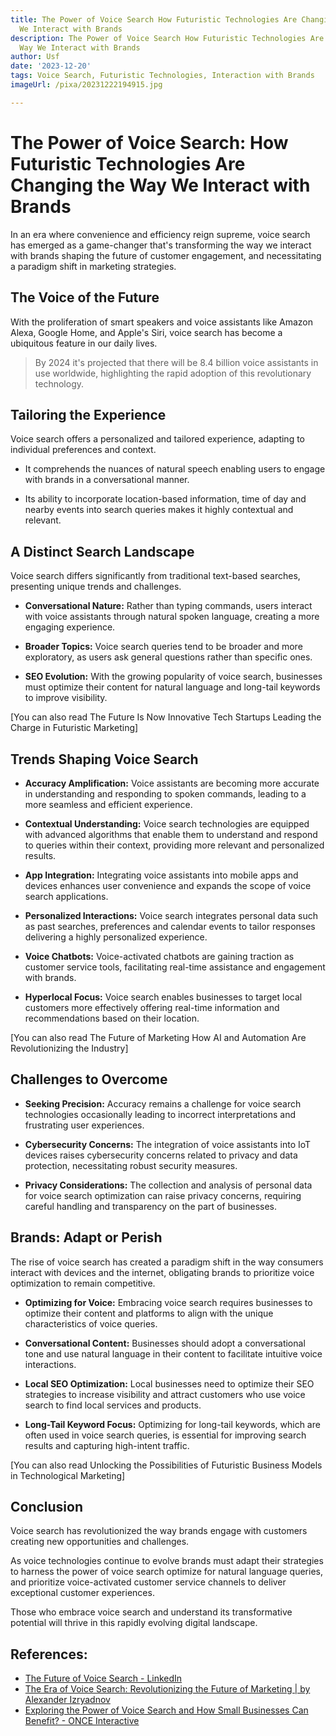 ```yaml
---
title: The Power of Voice Search How Futuristic Technologies Are Changing the Way
  We Interact with Brands
description: The Power of Voice Search How Futuristic Technologies Are Changing the
  Way We Interact with Brands
author: Usf
date: '2023-12-20'
tags: Voice Search, Futuristic Technologies, Interaction with Brands
imageUrl: /pixa/20231222194915.jpg

---
```

# The Power of Voice Search: How Futuristic Technologies Are  Changing the Way We Interact with Brands

In an era where convenience and efficiency reign supreme, voice search  has emerged as a game-changer that's transforming the way we interact  with brands shaping the future of customer engagement, and necessitating a  paradigm  shift in marketing strategies.

## The Voice of the  Future

With  the proliferation  of smart speakers and voice assistants like Amazon Alexa,  Google Home, and Apple's Siri, voice search has  become a ubiquitous feature in our daily lives.

> By 2024 it's  projected that there will be 8.4 billion voice assistants in use worldwide, highlighting  the rapid adoption of this revolutionary technology.

##  Tailoring the Experience

Voice search offers a personalized and tailored experience, adapting to  individual  preferences  and context.

* It comprehends the nuances of natural speech enabling users  to engage with brands in a conversational manner.

* Its ability  to incorporate location-based information, time  of  day and nearby events into search queries makes it highly contextual  and relevant.

## A Distinct Search Landscape

Voice search differs significantly from traditional text-based  searches,  presenting unique trends and challenges.

* **Conversational Nature:** Rather than typing commands, users interact with voice assistants  through natural spoken language, creating a more engaging experience.

* **Broader Topics:**  Voice search queries tend to be broader  and more exploratory, as users ask general questions rather than specific ones.

* **SEO Evolution:** With the growing popularity of voice search, businesses must optimize their content for natural language  and long-tail keywords  to improve visibility.

[You  can  also read The Future Is Now Innovative Tech Startups Leading the Charge in Futuristic Marketing]


## Trends Shaping Voice Search

* **Accuracy Amplification:** Voice assistants are becoming more accurate in understanding and responding to spoken commands, leading to a more seamless and efficient experience.

* **Contextual Understanding:** Voice search technologies are equipped  with advanced algorithms that enable them to understand and respond to  queries within  their context, providing more relevant and personalized results.

* **App Integration:**  Integrating voice assistants into mobile apps and devices enhances user convenience  and expands  the  scope of voice search applications.

* **Personalized Interactions:** Voice search integrates personal data such as past  searches, preferences and calendar events to tailor responses delivering a highly personalized experience.

* **Voice  Chatbots:** Voice-activated chatbots are gaining traction as customer service tools, facilitating real-time  assistance and engagement  with brands.

* **Hyperlocal  Focus:** Voice search enables  businesses to  target local customers more effectively offering real-time information and recommendations based on their location.

[You can also read The Future of Marketing How AI and Automation Are Revolutionizing the Industry]


## Challenges to Overcome

* **Seeking Precision:** Accuracy remains a challenge for voice search technologies occasionally leading to incorrect interpretations and frustrating user experiences.

* **Cybersecurity Concerns:** The integration of voice assistants into IoT  devices raises cybersecurity concerns related to privacy and data protection, necessitating robust security measures.

*  **Privacy Considerations:** The collection and analysis of personal data for voice search optimization can raise privacy concerns, requiring careful  handling and transparency on the part of businesses.

## Brands: Adapt or Perish

The rise of voice search has created a paradigm shift in the way consumers interact with  devices and the  internet, obligating brands  to prioritize voice optimization to remain competitive.

* **Optimizing for Voice:** Embracing voice search requires businesses to optimize their content and platforms to align with the unique characteristics of voice queries.

* **Conversational Content:** Businesses should adopt  a conversational tone and use natural language in their content to facilitate intuitive voice interactions.

* **Local  SEO Optimization:** Local businesses need to optimize their SEO strategies to increase visibility and attract customers who use voice search to find local services and  products.

* **Long-Tail Keyword Focus:** Optimizing for  long-tail keywords,  which are often used in voice search queries, is essential for improving search results and capturing high-intent traffic.

[You can also read Unlocking the  Possibilities of Futuristic Business Models in Technological Marketing]


## Conclusion

Voice search has revolutionized the way brands engage with customers creating new opportunities and challenges.

As  voice technologies continue to evolve brands must  adapt  their strategies to  harness the power of  voice search optimize for  natural language queries,  and prioritize voice-activated customer service channels to deliver  exceptional customer  experiences.

Those who embrace  voice search and understand its transformative potential  will thrive in this rapidly evolving digital  landscape.

## References:
- [The Future of Voice Search - LinkedIn](https://www.linkedin.com/pulse/future-voice-search-skmktgagency)
- [The Era of Voice Search: Revolutionizing the Future of Marketing | by Alexander Izryadnov](https://medium.com/@alexanderizryadnov/the-era-of-voice-search-revolutionizing-the-future-of-marketing-e1bdbb8e381a)
- [Exploring the Power of Voice Search and How Small Businesses Can Benefit? - ONCE Interactive](https://onceinteractive.com/blog/exploring-the-power-of-voice-search/)
